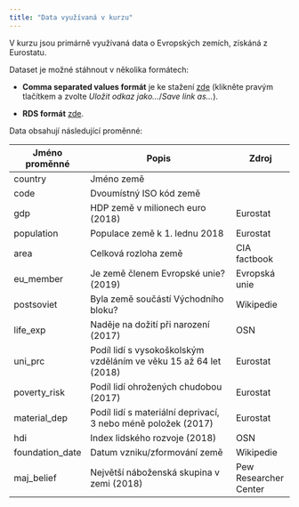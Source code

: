 ```yaml
---
title: "Data využívaná v kurzu"
---
```


V kurzu jsou primárně využívaná data o Evropských zemích, získáná z Eurostatu.

Dataset je možné stáhnout v několika formátech:

-   **Comma separated values formát** je ke stažení [zde](https://raw.githubusercontent.com/alesvomacka/Uvod_do_analyzy_dat_v_R/master/data/countries.csv) (klikněte pravým tlačítkem a zvolte *Uložit odkaz jako...*/*Save link as...*).

-   **RDS formát** [zde](https://github.com/alesvomacka/Uvod_do_analyzy_dat_v_R/raw/master/data/countries.rds).

Data obsahují následující proměnné:

| Jméno proměnné  | Popis                                                             | Zdroj                 |
|-----------------|-------------------------------------------------------------------|-----------------------|
| country         | Jméno země                                                        |                       |
| code            | Dvoumístný ISO kód země                                           |                       |
| gdp             | HDP země v milionech euro (2018)                                  | Eurostat              |
| population      | Populace země k 1. lednu 2018                                     | Eurostat              |
| area            | Celková rozloha země                                              | CIA factbook          |
| eu_member       | Je země členem Evropské unie? (2019)                              | Evropská unie         |
| postsoviet      | Byla země součástí Východního bloku?                              | Wikipedie             |
| life_exp        | Naděje na dožití při narození (2017)                              | OSN                   |
| uni_prc         | Podíl lidí s vysokoškolským vzděláním ve věku 15 až 64 let (2018) | Eurostat              |
| poverty_risk    | Podíl lidí ohrožených chudobou (2017)                             | Eurostat              |
| material_dep    | Podíl lidí s materiální deprivací, 3 nebo méně položek (2017)     | Eurostat              |
| hdi             | Index lidského rozvoje (2018)                                     | OSN                   |
| foundation_date | Datum vzniku/zformování země                                      | Wikipedie             |
| maj_belief      | Největší náboženská skupina v zemi (2018)                         | Pew Researcher Center |
